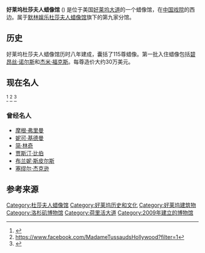 {{Infobox attraction
| color               = red
| name                = 好莱坞杜莎夫人蜡像馆<br>Madame Tussauds Hollywood
| logo                = MTH Logo.jpg
| logo_width          = 
| image               = 
| imagedimensions     = 
| caption             = 
| location            = 好莱坞大道
| section             = 
| status              = 营业中
| soft_opened         = 
| opened              = {{Start date|2009|08|01}}
| closed              = 
| previousattraction  = 
| replacement         = 
| coordinates         = {{Coord|34.10183|-118.34157|type:landmark_region:US-CA|display=inline,title}}
| type                = 蜡像馆
| manufacturer        = 
| designer            = 
| model               = 
| theme               = 
| music               = 
| owner               = [[默林娱乐|默林娱乐]]
}}

'''好莱坞杜莎夫人蜡像馆''' ({{lang-en|Madame Tussauds Hollywood}}) 是位于美国[[好莱坞大道|好莱坞大道]]的一个蜡像馆，在[[中国戏院|中国戏院]]的西边。属于[[默林娱乐|默林娱乐]][[杜莎夫人蜡像馆|杜莎夫人蜡像馆]]旗下的第九家分馆。 

==历史==
好莱坞杜莎夫人蜡像馆历时八年建成，囊括了115尊蜡像。第一批入住蜡像包括[[碧昂丝·诺尔斯|碧昂丝·诺尔斯]]和[[杰米·福克斯|杰米·福克斯]]。每尊造价大约30万美元。

==现在名人==
<ref>{{Cite web |url=https://www.madametussauds.com/Hollywood/OurFigures/Default.aspx |title=存档副本 |accessdate=2016-10-15 |archive-date=2015-09-30 |archive-url=https://web.archive.org/web/20150930143205/https://www.madametussauds.com/Hollywood/OurFigures/Default.aspx |dead-url=no }}</ref>
<ref>https://www.facebook.com/MadameTussaudsHollywood?filter=1</ref>
<ref>{{cite web |url=https://www.seeing-stars.com/museums/MadameTussauds.shtml |title=存档副本 |accessdate=2015-07-25 |deadurl=yes |archiveurl=https://web.archive.org/web/20150706080335/http://www.seeing-stars.com/Museums/MadameTussauds.shtml |archivedate=2015-07-06 }}</ref>
{{columns-list|3|

* [[兰斯·阿姆斯特朗|兰斯·阿姆斯特朗]]
* [[弗雷德·阿斯泰尔|弗雷德·阿斯泰尔]]
* [[英格丽·褒曼|英格丽·褒曼]]
* [[哈莉·贝瑞|哈莉·贝瑞]]
* [[碧昂丝|碧昂丝]]
* [[亨弗莱·鲍嘉|亨弗莱·鲍嘉]]
* [[马龙·白兰度|马龙·白兰度]]
* [[皮尔斯·布鲁斯南|皮尔斯·布鲁斯南]]
* [[科比·布莱恩特|科比·布莱恩特]]
* [[金凯瑞|金凯瑞]]
* [[成龙|成龙]]
* [[查理·卓别林|查理·卓别林]]
* [[乔治·克鲁尼|乔治·克鲁尼]]
* [[西蒙·考威尔|西蒙·考威尔]]
* [[丹尼尔·克雷格|丹尼尔·克雷格]]
* [[佩内洛普·克鲁兹|佩内洛普·克鲁兹]]
* [[萨尔玛·海耶克|萨尔玛·海耶克]]
* [[贝蒂·戴维斯|贝蒂·戴维斯]]
* [[詹姆斯·迪恩|詹姆斯·迪恩]]
* [[罗伯特·德尼罗|罗伯特·德尼罗]]
* [[约翰尼·德普|约翰尼·德普]]
* [[卡梅隆·迪亚兹|卡梅隆·迪亚兹]]
* [[莱昂纳多·迪卡普里奥|莱昂纳多·迪卡普里奥]]
* [[玛琳·黛德丽|玛琳·黛德丽]]
* [[E.T.外星人|E.T.外星人]]
* [[克林特·伊斯特伍德|克林特·伊斯特伍德]]
* [[克里斯·埃文斯|克里斯·埃文斯]]
* [[科林·法瑞尔|科林·法瑞尔]]
* [[杰米·福克斯|杰米·福克斯]]
* [[克拉克·盖博|克拉克·盖博]]
* [[朱迪·加兰|朱迪·加兰]]
* [[莎拉·米歇尔·盖拉|莎拉·米歇尔·盖拉]]
* [[赛琳娜·戈麦斯|赛琳娜·戈麦斯]]
* [[吉米·法伦|吉米·法伦]]
* [[黛米·洛瓦托|黛米·洛瓦托]]
* [[贾斯汀·汀布莱克|贾斯汀·汀布莱克]]
* [[茱莉娅·罗伯茨|茱莉娅·罗伯茨]]
* [[约翰尼·格兰特|约翰尼·格兰特]]
* [[汤姆·汉克斯|汤姆·汉克斯]]
* [[东尼·霍克_(运动员)|东尼·霍克 (运动员)]]
* [[克里斯·海姆斯沃斯|克里斯·海姆斯沃斯]]
* [[奥黛丽·赫本|奥黛丽·赫本]]
* [[凯瑟琳·赫本|凯瑟琳·赫本]]
* [[查尔顿·赫斯顿|查尔顿·赫斯顿]]
* [[阿尔弗雷德·希区柯克|阿尔弗雷德·希区柯克]]
* [[达斯汀·霍夫曼|达斯汀·霍夫曼]]
* [[鲍勃·霍普|鲍勃·霍普]]
* [[安东尼·霍普金斯|安东尼·霍普金斯]]
* [[霍华德·休斯|霍华德·休斯]]
* [[钢铁人|钢铁人]]
* [[休·杰克曼|休·杰克曼]]
* [[迈克尔杰克逊|迈克尔杰克逊]]
* [[艾尔顿·约翰|艾尔顿·约翰]]
* [[德韦恩·约翰逊|德韦恩·约翰逊]]
* [[安吉丽娜·朱莉|安吉丽娜·朱莉]]
* [[Lady_Gaga|Lady Gaga]]
* [[珍妮弗·劳伦斯|珍妮弗·劳伦斯]]
* [[李小龙|李小龙]]
* [[费雯·丽|费雯·丽]]
* [[乔治·洛佩兹|乔治·洛佩兹]]
* [[珍妮弗·洛佩兹|珍妮弗·洛佩兹]]
* [[士官长_(光环)|士官长 (光环)]]
* [[麦当娜|麦当娜]]
* [[史蒂夫·麦奎因|史蒂夫·麦奎因]]
* [[玛丽莲·梦露|玛丽莲·梦露]]
* [[埃迪·墨菲|埃迪·墨菲]]
* [[保罗·纽曼|保罗·纽曼]]
* [[杰克·尼科尔森|杰克·尼科尔森]]
* [[柯南·奥布莱恩|柯南·奥布莱恩]]
* [[彼得·奥图|彼得·奥图]]
* [[贝拉克·奥巴马|贝拉克·奥巴马]]
* [[艾尔·帕西诺|艾尔·帕西诺]]
* [[布拉德·皮特|布拉德·皮特]]
* [[埃尔维斯·普雷斯利|埃尔维斯·普雷斯利]]
* [[赛琳娜|赛琳娜]]
* [[罗伯特·雷德福|罗伯特·雷德福]]
* [[蕾哈娜|蕾哈娜]]
* [[琼·里弗斯|琼·里弗斯]]
* [[杰基·罗宾森|杰基·罗宾森]]
* [[琴吉·罗杰斯|琴吉·罗杰斯]]
* [[阿诺德·施瓦辛格|阿诺德·施瓦辛格]]
* [[马丁·斯科塞斯|马丁·斯科塞斯]]
* [[威廉·夏特纳|威廉·夏特纳]]
* [[史莱克|史莱克]]
* [[威尔史密斯|威尔史密斯]]
* [[蜘蛛人|蜘蛛人]]
* [[斯蒂芬·斯皮尔伯格|斯蒂芬·斯皮尔伯格]]
* [[西尔维斯特·史泰龙|西尔维斯特·史泰龙]]
* [[帕特里克·斯图尔特|帕特里克·斯图尔特]]
* [[梅丽尔·斯特里普|梅丽尔·斯特里普]]
* [[格洛丽亚·斯旺森|格洛丽亚·斯旺森]]
* [[帕特里克·斯韦兹|帕特里克·斯韦兹]]
* [[泰勒·斯威夫特|泰勒·斯威夫特]]
* [[昆汀·塔伦蒂诺|昆汀·塔伦蒂诺]]
* [[伊丽莎白·泰勒|伊丽莎白·泰勒]]
* [[查理兹·塞隆|查理兹·塞隆]]
* [[乌玛·瑟曼|乌玛·瑟曼]]
* [[贾斯汀·汀布莱克|贾斯汀·汀布莱克]]
* [[约翰·特拉沃尔塔|约翰·特拉沃尔塔]]
* [[杜莎夫人|杜莎夫人]]
* [[凯莉·安德伍德|凯莉·安德伍德]]
* [[丹泽尔·华盛顿|丹泽尔·华盛顿]]
* [[约翰·韦恩|约翰·韦恩]]
* [[拉寇儿·薇芝|拉寇儿·薇芝]]
* [[罗宾·威廉姆斯|罗宾·威廉姆斯]]
* [[布鲁斯·威利斯|布鲁斯·威利斯]]
* [[泰格·伍兹|泰格·伍兹]]
* [[剪刀手爱德华|剪刀手爱德华]]
* [[史努比狗狗|史努比狗狗]]
* [[贝蒂·怀特|贝蒂·怀特]]
}}

===曾经名人===
* [[摩根·弗里曼|摩根·弗里曼]]
* [[妮可·基德曼|妮可·基德曼]]
* [[简·林奇|简·林奇]]
* [[贾斯汀·比伯|贾斯汀·比伯]]
* [[布兰妮·斯皮尔斯|布兰妮·斯皮尔斯]]
* [[塞缪尔·杰克逊|塞缪尔·杰克逊]]

==参考来源==
{{reflist}}

{{默林娱乐}}
{{Authority control}}
[[Category:杜莎夫人蜡像馆|Category:杜莎夫人蜡像馆]]
[[Category:好莱坞历史和文化|Category:好莱坞历史和文化]]
[[Category:好莱坞建筑物|Category:好莱坞建筑物]]
[[Category:洛杉矶博物馆|Category:洛杉矶博物馆]]
[[Category:荷里活大道|Category:荷里活大道]]
[[Category:2009年建立的博物馆|Category:2009年建立的博物馆]]